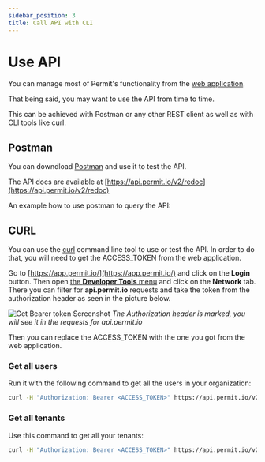 ```yaml
---
sidebar_position: 3
title: Call API with CLI
---
```



# Use API

You can manage most of Permit's functionality from the [web application](https://app.permit.io/).

That being said, you may want to use the API from time to time.

This can be achieved with Postman or any other REST client as well as with CLI tools like curl.

## Postman

You can downdload [Postman](https://www.getpostman.com/downloads/mac) and use it to test the API.

The API docs are available at [https://api.permit.io/v2/redoc](https://api.permit.io/v2/redoc)

An example how to use postman to query the API:

<ReactPlayer controls url="/video/API-usage-example.mp4" />

## CURL

You can use the [curl](https://curl.haxx.se/) command line tool to use or test the API.
In order to do that, you will need to get the ACCESS_TOKEN from the web application.

Go to [https://app.permit.io/](https://app.permit.io/) and click on the **Login** button.
Then open [the **Developer Tools** menu](https://developer.chrome.com/docs/devtools/open/) and click on the **Network** tab.
There you can filter for **api.permit.io** requests and take the token from the authorization header as seen in the picture below.

![Get Bearer token Screenshot](/img/screenshots/get_bearer_token.png)
_The Authorization header is marked, you will see it in the requests for api.permit.io_

Then you can replace the ACCESS_TOKEN with the one you got from the web application.

### Get all users

Run it with the following command to get all the users in your organization:

```bash
curl -H "Authorization: Bearer <ACCESS_TOKEN>" https://api.permit.io/v2/users
```

### Get all tenants

Use this command to get all your tenants:

```bash
curl -H "Authorization: Bearer <ACCESS_TOKEN>" https://api.permit.io/v2/tenants
```
